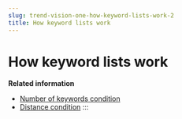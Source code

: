 ```yaml
---
slug: trend-vision-one-how-keyword-lists-work-2
title: How keyword lists work
---
```

# How keyword lists work

**Related information**

- [Number of keywords condition](number-keywords-condition-2.mdx)
- [Distance condition](distance-condition-2.mdx)
:::

